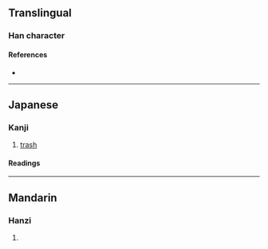 {{character info}}
==Translingual==

===Han character===
{{Han char|rn=32|rad=土|as=07|sn=10|four=|canj=GTOP|ids=⿰土花}}

====References====
* {{Han ref|kx=0232.181|hdz=10443.051|uh=57D6|ud=22486}}

----

==Japanese==

===Kanji===
{{ja-kanji|grade=|rs=土07}}

# [[trash]]

====Readings====
{{ja-readings
|on=
|kun=ごみ-}}

----

==Mandarin==

===Hanzi===
{{cmn-hanzi|pin=[[hua]] ([[hua]])|wg=hua<sup></sup>}}

# {{rfdef|cmn|sort=土07}}